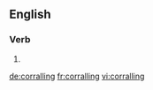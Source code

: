 ==English==

===Verb===
{{head|en|present participle}}

# {{present participle of|corral|lang=en|nocat=1}}

[[de:corralling]]
[[fr:corralling]]
[[vi:corralling]]
